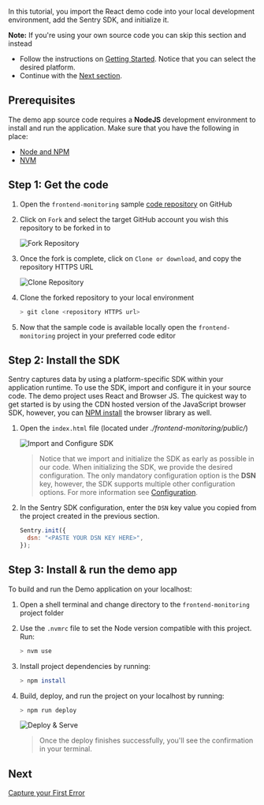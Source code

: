 In this tutorial, you import the React demo code into your local development environment, add the Sentry SDK, and initialize it.

**Note:** If you're using your own source code you can skip this section and instead

- Follow the instructions on [Getting Started](/error-reporting/quickstart/?platform=browser). Notice that you can select the desired platform.
- Continue with the [Next section](/guides/integrate-frontend/generate-first-error/).

## Prerequisites

The demo app source code requires a **NodeJS** development environment to install and run the application. Make sure that you have the following in place:

- [Node and NPM](https://nodejs.org/en/)
- [NVM](https://github.com/nvm-sh/nvm)

## Step 1: Get the code

1. Open the `frontend-monitoring` sample [code repository](https://github.com/sentry-tutorials/frontend-monitoring) on GitHub

2. Click on `Fork` and select the target GitHub account you wish this repository to be forked in to

   ![Fork Repository](initialize-sentry-sdk-01.png)

3. Once the fork is complete, click on `Clone or download`, and copy the repository HTTPS URL

   ![Clone Repository](initialize-sentry-sdk-02.png)

4. Clone the forked repository to your local environment

   ```bash
   > git clone <repository HTTPS url>
   ```

5. Now that the sample code is available locally open the `frontend-monitoring` project in your preferred code editor

## Step 2: Install the SDK

Sentry captures data by using a platform-specific SDK within your application runtime. To use the SDK, import and configure it in your source code. The demo project uses React and Browser JS. The quickest way to get started is by using the CDN hosted version of the JavaScript browser SDK, however, you can [NPM install](/error-reporting/quickstart/?platform=browsernpm) the browser library as well.

1. Open the `index.html` file (located under _./frontend-monitoring/public/_)

   ![Import and Configure SDK](initialize-sentry-sdk-03.png)

   > Notice that we import and initialize the SDK as early as possible in our code. When initializing the SDK, we provide the desired configuration. The only mandatory configuration option is the **DSN** key, however, the SDK supports multiple other configuration options. For more information see [Configuration](/error-reporting/configuration/).

2. In the Sentry SDK configuration, enter the `DSN` key value you copied from the project created in the previous section.

   ```javascript
   Sentry.init({
     dsn: "<PASTE YOUR DSN KEY HERE>",
   });
   ```

## Step 3: Install & run the demo app

To build and run the Demo application on your localhost:

1. Open a shell terminal and change directory to the `frontend-monitoring` project folder

2. Use the `.nvmrc` file to set the Node version compatible with this project. Run:

   ```bash
   > nvm use
   ```

3. Install project dependencies by running:

   ```bash
   > npm install
   ```

4. Build, deploy, and run the project on your localhost by running:

   ```bash
   > npm run deploy
   ```

   ![Deploy & Serve](initialize-sentry-sdk-04.png)

   > Once the deploy finishes successfully, you'll see the confirmation in your terminal.

## Next

[Capture your First Error](/guides/integrate-frontend/generate-first-error/)
